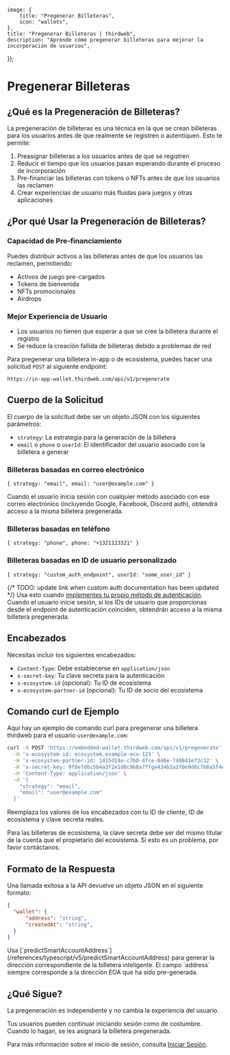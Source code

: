 
	image: {
		title: "Pregenerar Billeteras",
		icon: "wallets",
	},
	title: "Pregenerar Billeteras | thirdweb",
	description: "Aprende cómo pregenerar billeteras para mejorar la incorporación de usuarios",
});

# Pregenerar Billeteras

## ¿Qué es la Pregeneración de Billeteras?

La pregeneración de billeteras es una técnica en la que se crean billeteras para los usuarios antes de que realmente se registren o autentiquen. Esto te permite:

1. Preasignar billeteras a los usuarios antes de que se registren
2. Reducir el tiempo que los usuarios pasan esperando durante el proceso de incorporación
3. Pre-financiar las billeteras con tokens o NFTs antes de que los usuarios las reclamen
4. Crear experiencias de usuario más fluidas para juegos y otras aplicaciones

## ¿Por qué Usar la Pregeneración de Billeteras?

### Capacidad de Pre-financiamiento
Puedes distribuir activos a las billeteras antes de que los usuarios las reclamen, permitiendo:
- Activos de juego pre-cargados
- Tokens de bienvenida
- NFTs promocionales
- Airdrops

### Mejor Experiencia de Usuario
- Los usuarios no tienen que esperar a que se cree la billetera durante el registro
- Se reduce la creación fallida de billeteras debido a problemas de red

Para pregenerar una billetera in-app o de ecosistema, puedes hacer una solicitud `POST` al siguiente endpoint:

```
https://in-app-wallet.thirdweb.com/api/v1/pregenerate
```

## Cuerpo de la Solicitud

El cuerpo de la solicitud debe ser un objeto JSON con los siguientes parámetros:

- `strategy`: La estrategia para la generación de la billetera
- `email` o `phone` o `userId`: El identificador del usuario asociado con la billetera a generar

### Billeteras basadas en correo electrónico

```
{ strategy: "email", email: "user@example.com" }
```

Cuando el usuario inicia sesión con cualquier método asociado con ese correo electrónico (incluyendo Google, Facebook, Discord auth), obtendrá acceso a la misma billetera pregenerada.

### Billeteras basadas en teléfono

```
{ strategy: "phone", phone: "+1321123321" }
```

### Billeteras basadas en ID de usuario personalizado

```
{ strategy: "custom_auth_endpoint", userId: "some_user_id" }
```

{/* TODO: update link when custom auth documentation has been updated */}
Usa esto cuando [implementes tu propio método de autenticación](/connect/in-app-wallet/custom-auth/configuration). Cuando el usuario inicie sesión, si los IDs de usuario que proporcionas desde el endpoint de autenticación coinciden, obtendrán acceso a la misma billetera pregenerada.

## Encabezados

Necesitas incluir los siguientes encabezados:

- `Content-Type`: Debe establecerse en `application/json`
- `x-secret-key`: Tu clave secreta para la autenticación
- `x-ecosystem-id` (opcional): Tu ID de ecosistema
- `x-ecosystem-partner-id` (opcional): Tu ID de socio del ecosistema

## Comando curl de Ejemplo

Aquí hay un ejemplo de comando curl para pregenerar una billetera thirdweb para el usuario `user@example.com`:

```bash
curl -X POST 'https://embedded-wallet.thirdweb.com/api/v1/pregenerate' \
  -H 'x-ecosystem-id: ecosystem.example-eco-123' \
  -H 'x-ecosystem-partner-id: 1415d24e-c7b0-4fce-846e-740841ef2c32' \
  -H 'x-secret-key: 9f8e7d6c5b4a3f2e1d0c9b8a7ffge434b2a1f0e9d8c7b6a5f4e3d2c1b0a9f8e7' \
  -H 'Content-Type: application/json' \
  -d '{
    "strategy": "email",
    "email": "user@example.com"
  }'
```

Reemplaza los valores de los encabezados con tu ID de cliente, ID de ecosistema y clave secreta reales.

<Callout variant='info' title='Pregeneración para ecosistemas'>
Para las billeteras de ecosistema, la clave secreta debe ser del mismo titular de la cuenta que el propietario del ecosistema. Si esto es un problema, por favor contáctanos.
</Callout>

## Formato de la Respuesta

Una llamada exitosa a la API devuelve un objeto JSON en el siguiente formato:

```json
{
  "wallet": {
      "address": "string",
      "createdAt": "string",
  }
}
```

<Callout variant='warning' title='Dirección de Billetera Inteligente'>
Usa [`predictSmartAccountAddress`](/references/typescript/v5/predictSmartAccountAddress) para generar la dirección correspondiente de la billetera inteligente.
El campo `address` siempre corresponde a la dirección EOA que ha sido pre-generada.
</Callout>


## ¿Qué Sigue?

La pregeneración es independiente y no cambia la experiencia del usuario.

Tus usuarios pueden continuar iniciando sesión como de costumbre. Cuando lo hagan, se les asignará la billetera pregenerada.

Para más información sobre el inicio de sesión, consulta [Iniciar Sesión](/connect/wallet/sign-in-methods/configure).